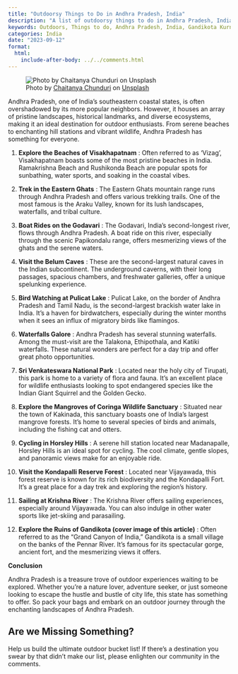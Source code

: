 ```yaml
---
title: "Outdoorsy Things to Do in Andhra Pradesh, India"
description: "A list of outdoorsy things to do in Andhra Pradesh, India."
keywords: Outdoors, Things to do, Andhra Pradesh, India, Gandikota Kurnool
categories: India
date: "2023-09-12"
format:
  html:
    include-after-body: ../../comments.html
---
```


![Photo by <a href="https://unsplash.com/@cchunduri?utm_source=unsplash&utm_medium=referral&utm_content=creditCopyText">Chaitanya Chunduri</a> on <a href="https://unsplash.com/photos/6Z5px-pp3C0?utm_source=unsplash&utm_medium=referral&utm_content=creditCopyText">Unsplash</a>](https://images.unsplash.com/photo-1572333837703-3f5d7a24c714?ixlib=rb-4.0.3&ixid=M3wxMjA3fDB8MHxwaG90by1wYWdlfHx8fGVufDB8fHx8fA%3D%3D&auto=format&fit=crop&w=3174&q=80){fig-alt="a Beautifull location on the bank of the river Penna sited in Gandikota, Kurnool." .prview-image}

Andhra Pradesh, one of India's southeastern coastal states, is often overshadowed by its more popular neighbors. However, it houses an array of pristine landscapes, historical landmarks, and diverse ecosystems, making it an ideal destination for outdoor enthusiasts. From serene beaches to enchanting hill stations and vibrant wildlife, Andhra Pradesh has something for everyone. 

1. **Explore the Beaches of Visakhapatnam** : Often referred to as 'Vizag', Visakhapatnam boasts some of the most pristine beaches in India. Ramakrishna Beach and Rushikonda Beach are popular spots for sunbathing, water sports, and soaking in the coastal vibes. 

2. **Trek in the Eastern Ghats** : The Eastern Ghats mountain range runs through Andhra Pradesh and offers various trekking trails. One of the most famous is the Araku Valley, known for its lush landscapes, waterfalls, and tribal culture. 

3. **Boat Rides on the Godavari** : The Godavari, India's second-longest river, flows through Andhra Pradesh. A boat ride on this river, especially through the scenic Papikondalu range, offers mesmerizing views of the ghats and the serene waters. 

4. **Visit the Belum Caves** : These are the second-largest natural caves in the Indian subcontinent. The underground caverns, with their long passages, spacious chambers, and freshwater galleries, offer a unique spelunking experience. 

5. **Bird Watching at Pulicat Lake** : Pulicat Lake, on the border of Andhra Pradesh and Tamil Nadu, is the second-largest brackish water lake in India. It's a haven for birdwatchers, especially during the winter months when it sees an influx of migratory birds like flamingos. 

6. **Waterfalls Galore** : Andhra Pradesh has several stunning waterfalls. Among the must-visit are the Talakona, Ethipothala, and Katiki waterfalls. These natural wonders are perfect for a day trip and offer great photo opportunities. 

7. **Sri Venkateswara National Park** : Located near the holy city of Tirupati, this park is home to a variety of flora and fauna. It’s an excellent place for wildlife enthusiasts looking to spot endangered species like the Indian Giant Squirrel and the Golden Gecko. 

8. **Explore the Mangroves of Coringa Wildlife Sanctuary** : Situated near the town of Kakinada, this sanctuary boasts one of India’s largest mangrove forests. It's home to several species of birds and animals, including the fishing cat and otters. 

9. **Cycling in Horsley Hills** : A serene hill station located near Madanapalle, Horsley Hills is an ideal spot for cycling. The cool climate, gentle slopes, and panoramic views make for an enjoyable ride. 

10. **Visit the Kondapalli Reserve Forest** : Located near Vijayawada, this forest reserve is known for its rich biodiversity and the Kondapalli Fort. It's a great place for a day trek and exploring the region's history. 

11. **Sailing at Krishna River** : The Krishna River offers sailing experiences, especially around Vijayawada. You can also indulge in other water sports like jet-skiing and parasailing. 

12. **Explore the Ruins of Gandikota (cover image of this article)** : Often referred to as the "Grand Canyon of India," Gandikota is a small village on the banks of the Pennar River. It's famous for its spectacular gorge, ancient fort, and the mesmerizing views it offers.

**Conclusion**

Andhra Pradesh is a treasure trove of outdoor experiences waiting to be explored. Whether you're a nature lover, adventure seeker, or just someone looking to escape the hustle and bustle of city life, this state has something to offer. So pack your bags and embark on an outdoor journey through the enchanting landscapes of Andhra Pradesh.
  
  
::: callout-tip
## Are we Missing Something?
Help us build the ultimate outdoor bucket list! If there's a destination you swear by that didn't make our list, please enlighten our community in the comments.
:::